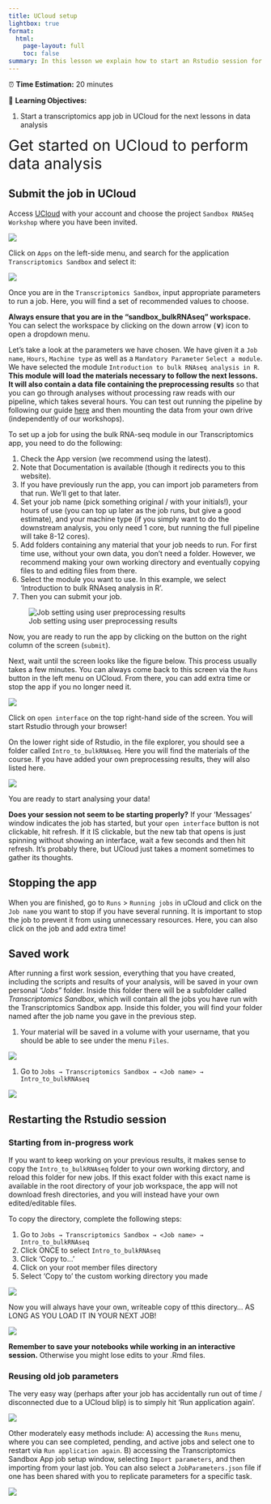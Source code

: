 ```yaml
---
title: UCloud setup
lightbox: true
format:
  html:
    page-layout: full
    toc: false
summary: In this lesson we explain how to start an Rstudio session for data analysis
---
```


:::{.callout-note title="Section Overview"}

⏰ **Time Estimation:** 20 minutes  

💬 **Learning Objectives:**

1. Start a transcriptomics app job in UCloud for the next lessons in data analysis
:::

<span style="font-size:30px;"> Get started on UCloud to perform data analysis<span>

## Submit the job in UCloud

Access [UCloud](https://cloud.sdu.dk) with your account and choose the project `Sandbox RNASeq Workshop` where you have been invited.

![](./img/04c_preprocessing_setup/chooseProject.png)

Click on `Apps` on the left-side menu, and search for the application `Transcriptomics Sandbox` and select it:

![](./img/05a_data_analysis_setup/apps.png)

Once you are in the `Transcriptomics Sandbox`, input appropriate parameters to run a job. Here, you will find a set of recommended values to choose. 

:::{.callout-warning}
**Always ensure that you are in the "sandbox_bulkRNAseq" workspace.** You can select the workspace by clicking on the down arrow (**&or;**) icon to open a dropdown menu.
:::

Let's take a look at the parameters we have chosen. We have given it a `Job name`, `Hours`, `Machine type` as well as a `Mandatory Parameter` `Select a module`. We have selected the module `Introduction to bulk RNAseq analysis in R`. **This module will load the materials necessary to follow the next lessons. It will also contain a data file containing the preprocessing results** so that you can go through analyses without processing raw reads with our pipeline, which takes several hours. You can test out running the pipeline by following our guide [here](https://hds-sandbox.github.io/bulk_RNAseq_course/develop/04b_pipelines.html) and then mounting the data from your own drive (independently of our workshops).

To set up a job for using the bulk RNA-seq module in our Transcriptomics app, you need to do the following:

1. Check the App version (we recommend using the latest).
2. Note that Documentation is available (though it redirects you to this website).
3. If you have previously run the app, you can import job parameters from that run. We'll get to that later.
4.  Set your job name (pick something original / with your initials!), your hours of use (you can top up later as the job runs, but give a good estimate), and your machine type (if you simply want to do the downstream analysis, you only need 1 core, but running the full pipeline will take 8-12 cores).
5. Add folders containing any material that your job needs to run. For first time use, without your own data, you don't need a folder. However, we recommend making your own working directory and eventually copying files to and editing files from there.
6. Select the module you want to use. In this example, we select 'Introduction to bulk RNAseq analysis in R'.
7. Then you can submit your job.

![Job setting using user preprocessing results](./img/05a_data_analysis_setup/1124_setupUCloudJob.png)


Now, you are ready to run the app by clicking on the button on the right column of the screen (`submit`).

Next, wait until the screen looks like the figure below. This process usually takes a few minutes. You can always come back to this screen via the `Runs` button in the left menu on UCloud. From there, you can add extra time or stop the app if you no longer need it.

![](./img/05a_data_analysis_setup/startappTrans.png)

Click on `open interface` on the top right-hand side of the screen. You will start Rstudio through your browser!

On the lower right side of Rstudio, in the file explorer, you should see a folder called `Intro_to_bulkRNAseq`. Here you will find the materials of the course. If you have added your own preprocessing results, they will also listed here.

![](./img/05a_data_analysis_setup/courseMaterial.png)

You are ready to start analysing your data!

:::{.callout-warning}
**Does your session not seem to be starting properly?** If your 'Messages' window indicates the job has started, but your `open interface` button is not clickable, hit refresh. If it IS clickable, but the new tab that opens is just spinning without showing an interface, wait a few seconds and then hit refresh. It's probably there, but UCloud just takes a moment sometimes to gather its thoughts.
:::

## Stopping the app

When you are finished, go to `Runs` > `Running jobs` in uCloud and click on the `Job name` you want to stop if you have several running. It is important to stop the job to prevent it from using unnecessary resources. Here, you can also click on the job and add extra time!

## Saved work

After running a first work session, everything that you have created, including the scripts and results of your analysis, will be saved in your own personal *"Jobs"* folder. Inside this folder there will be a subfolder called *Transcriptomics Sandbox*, which will contain all the jobs you have run with the Transcriptomics Sandbox app. Inside this folder, you will find your folder named after the job name you gave in the previous step.

1. Your material will be saved in a volume with your username, that you should be able to see under the menu `Files`. 

![](./img/04c_preprocessing_setup/fileDrives.png)

1. Go to `Jobs → Transcriptomics Sandbox → <Job name> → Intro_to_bulkRNAseq`

![](./img/05a_data_analysis_setup/fileTranscript.png)

## Restarting the Rstudio session

### Starting from in-progress work

If you want to keep working on your previous results, it makes sense to copy the `Intro_to_bulkRNAseq` folder to your own working dirctory, and reload this folder for new jobs. If this exact folder with this exact name is available in the root directory of your job workspace, the app will not download fresh directories, and you will instead have your own edited/editable files.

To copy the directory, complete the following steps:

1. Go to `Jobs → Transcriptomics Sandbox → <Job name> → Intro_to_bulkRNAseq`
2. Click ONCE to select `Intro_to_bulkRNAseq`
3. Click 'Copy to...'
4. Click on your root member files directory
5. Select 'Copy to' the custom working directory you made

![](./img/05a_data_analysis_setup/1124_setupUCloudwriteabledir.png)

Now you will always have your own, writeable copy of tthis directory... AS LONG AS YOU LOAD IT IN YOUR NEXT JOB!

![](./img/05a_data_analysis_setup/1124_setupUCloudjob_owndir.png)

:::{.callout-warning}
**Remember to save your notebooks while working in an interactive session.** Otherwise you might lose edits to your .Rmd files.
:::

### Reusing old job parameters

The very easy way (perhaps after your job has accidentally run out of time / disconnected due to a UCloud blip) is to simply hit 'Run application again'.

![](./img/05a_data_analysis_setup/1124_restartUCloud_easy.png)

Other moderately easy methods include:
A) accessing the `Runs` menu, where you can see completed, pending, and active jobs and select one to restart via `Run application again`.
B) accessing the Transcriptomics Sandbox App job setup window, selecting `Import parameters`, and then importing from your last job. You can also select a `JobParameters.json` file if one has been shared with you to replicate parameters for a specific task.

![](./img/05a_data_analysis_setup/1124_importJobparams.png)